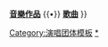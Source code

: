 {{Navbox Musical artist
| name  = U2
| title = [[U2樂團|U2]]
| state = {{{state|autocollapse}}}
| bodyclass = hlist
| background = group_or_band

| above  =
*[[博诺]]
*[[The Edge]]
*[[亞當·克雷頓]]
*[[小賴利·慕蘭]]

| group1 = 專輯
| list1  =
*《[[男孩 (U2專輯)|男孩]]》
*《[[十月 (專輯)|十月]]》
*《[[戰爭 (專輯)|戰爭]]》
*《[[難忘之火]]》
*《[[約書亞樹]]》
*《[[神采飛揚]]》
*《[[注意點兒！寶貝]]》
*《[[Zooropa]]》
*《[[流行超市]]》
*《[[無法遺忘]]》
*《[[如何拆除原子彈]]》
*《[[消失的地平線 (專輯)|消失的地平線]]》
*《{{Link-en|天真之歌|Songs of Innocence (U2 album)}}》
*《{{Link-en|实验之歌|Songs of Experience (U2 album)}}》

| group2 = 精選輯
| list2  =
*《[[1980-1990精選輯]]》
*《[[1990-2000精選輯]]》
*《[[U2 18 Singles]]》

| group3 = 相關影視
| list3  =
*[[血紅天空下]]
*[[神采飛揚]]
*[[百萬大飯店]]
*[[U2震撼國度3D立體演唱會]]

| below = '''[[U2獲獎與提名列表|獲獎與提名]]''' {{•}} '''[[U2音樂作品列表|音樂作品]]''' {{•}} '''[[U2歌曲列表|歌曲]]'''
}}
<noinclude>
{{collapsible option}}
[[Category:演唱团体模板]]
[[Category:U2|*]]
</noinclude>